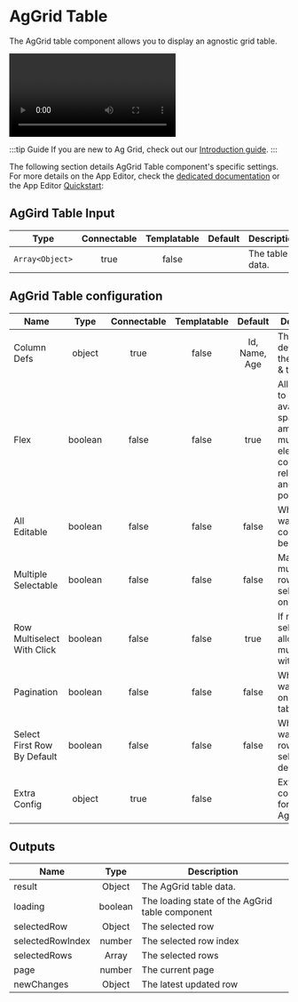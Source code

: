 
# AgGrid Table

The AgGrid table component allows you to display an agnostic grid table.

<video
	className="border-2 rounded-xl object-cover w-full h-full dark:border-gray-800"
	autoPlay
	controls
	src="/videos/aggrid_table.mp4"
	alt="aggrid table"
/>
<br />

:::tip Guide
If you are new to Ag Grid, check out our [Introduction guide](../../misc/9_guides/aggrid_table/index.md).
:::

The following section details AgGrid Table component's specific settings. For more details on the App Editor, check the [dedicated documentation](../0_app_editor/index.mdx) or the App Editor [Quickstart](../../getting_started/7_apps_quickstart/index.mdx):

<div class="grid grid-cols-2 gap-6 mb-4">
	<DocCard
		color="orange"
		title="App Editor Documentation"
		description="The app editor is a low-code builder to create custom User Interfaces with a mix of drag-and-drop and code."
		href="/docs/apps/app_editor"
	/>
	<DocCard
		color="orange"
		title="Apps Quickstart"
		description="Learn how to build your first app in a matter of minutes."
		href="/docs/getting_started/apps_quickstart"
	/>
</div>

## AgGird Table Input

|      Type       | Connectable | Templatable | Default | Description     |
| :-------------: | :---------: | :---------: | :-----: | --------------- |
| `Array<Object>` |    true     |    false    |         | The table data. |

## AgGrid Table configuration

| Name                        |  Type   | Connectable | Templatable |    Default    | Description                                                                                                     |
| --------------------------- | :-----: | :---------: | :---------: | :-----------: | --------------------------------------------------------------------------------------------------------------- |
| Column Defs                 | object  |    true     |    false    | Id, Name, Age | The definition of the columns & their name.                                                                     |
| Flex                        | boolean |    false    |    false    |     true      | Allows you to distribute available space among multiple elements to control their relative sizes and positions. |
| All Editable                | boolean |    false    |    false    |     false     | Whether you want all columns to be editable.                                                                    |
| Multiple Selectable         | boolean |    false    |    false    |     false     | Make multiple rows selectable at once.                                                                          |
| Row Multiselect With Click  | boolean |    false    |    false    |     true      | If multiple selectable, allow multiselect with click.                                                           |
| Pagination                  | boolean |    false    |    false    |     false     | Whether you want pages on your table.                                                                           |
| Select First Row By Default | boolean |    false    |    false    |     false     | Whether you want the first row to be selected by default.                                                       |
| Extra Config                | object  |    true     |    false    |               | Extra configuration for the AgGrid table.                                                                       |

## Outputs

| Name             |  Type   | Description                                     |
| ---------------- | :-----: | ----------------------------------------------- |
| result           | Object  | The AgGrid table data.                          |
| loading          | boolean | The loading state of the AgGrid table component |
| selectedRow      | Object  | The selected row                                |
| selectedRowIndex | number  | The selected row index                          |
| selectedRows     |  Array  | The selected rows                               |
| page             | number  | The current page                                |
| newChanges       | Object  | The latest updated row                          |
